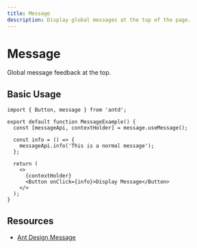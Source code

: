 ```yaml
---
title: Message
description: Display global messages at the top of the page.
---
```


# Message

Global message feedback at the top.

## Basic Usage

```tsx
import { Button, message } from 'antd';

export default function MessageExample() {
  const [messageApi, contextHolder] = message.useMessage();

  const info = () => {
    messageApi.info('This is a normal message');
  };

  return (
    <>
      {contextHolder}
      <Button onClick={info}>Display Message</Button>
    </>
  );
}
```

## Resources

- [Ant Design Message](https://ant.design/components/message)
